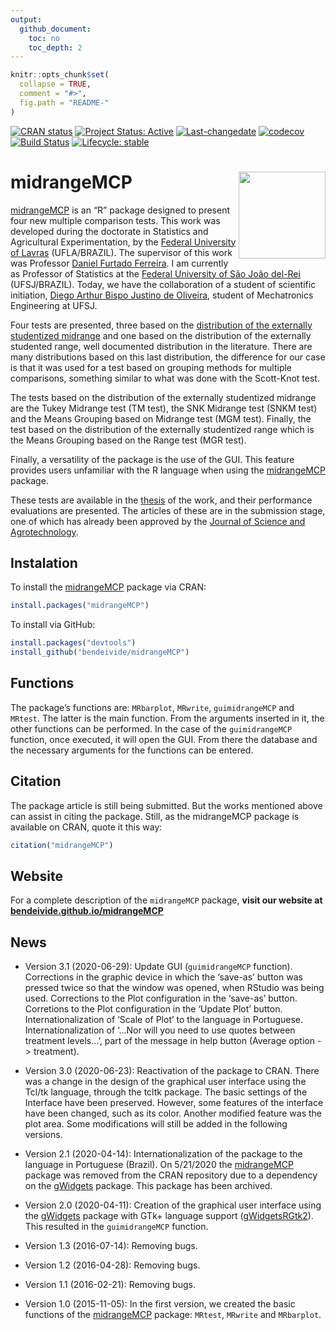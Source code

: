 ```yaml
---
output:
  github_document:
    toc: no
    toc_depth: 2
---
```



```r
knitr::opts_chunk$set(
  collapse = TRUE,
  comment = "#>",
  fig.path = "README-"
)
```

<!--
[![CRAN status](https://www.r-pkg.org/badges/version/midrangeMCP)](https://CRAN.R-project.org/package=midrangeMCP)
[![](https://cranlogs.r-pkg.org/badges/midrangeMCP?color=orange)](https://cran.r-project.org/package=midrangeMCP)
[![Lifecycle: stable](https://img.shields.io/badge/lifecycle-stable-brightgreen.svg)](https://www.tidyverse.org/lifecycle/#stable)
[![Travis build status](https://travis-ci.com/bendeivide/midrangeMCP.svg?branch=master)](https://travis-ci.com/bendeivide/midrangeMCP)[![R build status](https://github.com/bendeivide/midrangeMCP/workflows/R-CMD-check/badge.svg)](https://github.com/bendeivide/midrangeMCP/actions)
-->
[![CRAN status](https://www.r-pkg.org/badges/version/midrangeMCP)](https://CRAN.R-project.org/package=midrangeMCP)
[![Project Status: Active](https://www.repostatus.org/badges/latest/active.svg)](https://www.repostatus.org/#concept)
[![Last-changedate](https://img.shields.io/badge/last%20change-2020--11--06-yellowgreen.svg)](/commits/master)
[![codecov](https://codecov.io/gh/bendeivide/midrangeMCP/branch/master/graph/badge.svg)](https://codecov.io/gh/bendeivide/midrangeMCP)
[![Build Status](https://travis-ci.org/bendeivide/midrangeMCP.svg?branch=master)](https://travis-ci.org/bendeivide/midrangeMCP)
[![Lifecycle: stable](https://img.shields.io/badge/lifecycle-stable-brightgreen.svg)](https://www.tidyverse.org/lifecycle/#maturing)


# <i class="fas fa-box-open" aria-hidden="true"></i> midrangeMCP <img src='man/figures/logo.png' align="right" height="139" />

[midrangeMCP](https://bendeivide.github.io/midrangeMCP) is an "R" package designed to present four new multiple comparison tests. This work was developed during the doctorate in Statistics and Agricultural Experimentation, by the [Federal University of Lavras](https://ufla.br/) (UFLA/BRAZIL). The supervisor of this work was Professor [Daniel Furtado Ferreira](http://www.dex.ufla.br/~danielff/). I am currently as Professor of Statistics at the [Federal University of São João del-Rei](https://ufsj.edu.br/) (UFSJ/BRAZIL). Today, we have the collaboration of a student of scientific initiation, [Diego Arthur Bispo Justino de Oliveira](https://digoarthur.github.io/), student of Mechatronics Engineering at UFSJ.

Four tests are presented, three based on the [distribution of the externally studentized midrange](https://www.scielo.br/scielo.php?script=sci_abstract&pid=S1413-70542017000400378&lng=en&nrm=iso&tlng=pt) and one based on the distribution of the externally studented range, well documented distribution in the literature. There are many distributions based on this last distribution, the difference for our case is that it was used for a test based on grouping methods for multiple comparisons, something similar to what was done with the Scott-Knot test.

The tests based on the distribution of the externally studentized midrange are the Tukey Midrange test (TM test), the SNK Midrange test (SNKM test) and the Means Grouping based on Midrange test (MGM test). Finally, the test based on the distribution of the externally studentized range which is the Means Grouping based on the Range test (MGR test).

Finally, a versatility of the package is the use of the GUI. This feature provides users unfamiliar with the R language when using the [midrangeMCP](https://CRAN.R-project.org/package=midrangeMCP) package.

These tests are available in the [thesis](https://www.google.com/url?sa=t&rct=j&q=&esrc=s&source=web&cd=&cad=rja&uact=8&ved=2ahUKEwixqp_O4u3sAhU7EbkGHUTUCOMQFjAAegQIAxAC&url=http%3A%2F%2Frepositorio.ufla.br%2Fjspui%2Fbitstream%2F1%2F11466%2F2%2FTESE_Testes%2520de%2520compara%25C3%25A7%25C3%25B5es%2520m%25C3%25BAltiplas%2520baseados%2520na%2520distribui%25C3%25A7%25C3%25A3o%2520da%2520midrange%2520estudentizada%2520externamente.pdf&usg=AOvVaw1N5jvuEggxmsxhq9GnbCqT) of the work, and their performance evaluations are presented. The articles of these are in the submission stage, one of which has already been approved by the [Journal of Science and Agrotechnology](https://www.scielo.br/scielo.php?pid=1413-7054&script=sci_serial).

## Instalation
To install the [midrangeMCP](https://CRAN.R-project.org/package=midrangeMCP) package via CRAN:
```r
install.packages("midrangeMCP")
```
To install via GitHub:
```r
install.packages("devtools")
install_github("bendeivide/midrangeMCP")
```


## <i class="fa fa-code" aria-hidden="true"></i> Functions 

The package's functions are: `MRbarplot`, `MRwrite`, `guimidrangeMCP` and `MRtest`. The latter is the main function. From the arguments inserted in it, the other functions can be performed. In the case of the `guimidrangeMCP` function, once executed, it will open the GUI. From there the database and the necessary arguments for the functions can be entered.

## <i class="fa fa-pencil-alt" aria-hidden="true"></i> Citation

The package article is still being submitted. But the works mentioned above can assist in citing the package. Still, as the midrangeMCP package is available on CRAN, quote it this way:

```r
citation("midrangeMCP")
```

## <i class="fa fa-globe" aria-hidden="true"></i> Website

For a complete description of the `midrangeMCP` package, **visit our website at [bendeivide.github.io/midrangeMCP](https://bendeivide.github.io/midrangeMCP/)**

## <i class="fas fa-newspaper" aria-hidden="true"></i> News

- Version 3.1 (2020-06-29): Update GUI (`guimidrangeMCP` function). Corrections in the graphic device in which the 'save-as' button was pressed twice so that the window was opened, when RStudio was being used. Corrections to the Plot configuration in the 'save-as' button. Corretions to the Plot configuration in the 'Update Plot' button. Internationalization of 'Scale of Plot' to the language in Portuguese.
  Internationalization of '...Nor will you need to use quotes between treatment levels...',
part of the message in help button (Average option -> treatment).


- Version 3.0 (2020-06-23): Reactivation of the package to CRAN. There was a change in the design of the graphical user interface using the Tcl/tk language, through the tcltk package. The basic settings of the Interface have been preserved.
  However, some features of the interface have been changed, such as its color.
  Another modified feature was the plot area. Some modifications will still be added in the following versions.

- Version 2.1 (2020-04-14): Internationalization of the package to the language in Portuguese (Brazil). On   5/21/2020 the [midrangeMCP](https://CRAN.R-project.org/package=midrangeMCP) package was removed from the CRAN repository due to a dependency on the [gWidgets](https://CRAN.R-project.org/package=gWidgets) package. This package has been archived.


- Version 2.0 (2020-04-11): Creation of the graphical user interface using the [gWidgets](https://CRAN.R-project.org/package=gWidgets) package with GTk+ language support ([gWidgetsRGtk2](https://CRAN.R-project.org/package=gWidgetsRGtk2)). This resulted in the `guimidrangeMCP` function.

- Version 1.3 (2016-07-14): Removing bugs.
- Version 1.2 (2016-04-28):  Removing bugs.
- Version 1.1 (2016-02-21): Removing bugs.
- Version 1.0 (2015-11-05): In the first version, we created the basic functions of the [midrangeMCP](https://cran.r-project.org/package=midrangeMCP) package:   `MRtest`, `MRwrite` and `MRbarplot`.


